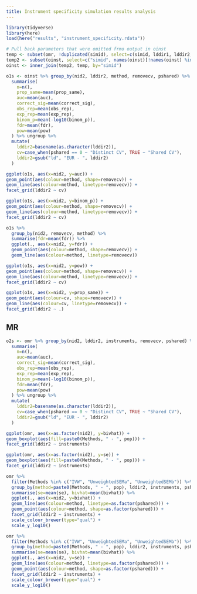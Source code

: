```yaml
---
title: Instrument specificity simulation results analysis
---
```


```r
library(tidyverse)
library(here)
load(here("results", "instrument_specificity.rdata"))

# Pull back parameters that were omitted frmo output in oinst
temp <- subset(omr, !duplicated(simid), select=c(simid, lddir1, lddir2, region, nid1, nid2, removecv, pshared, pdistinct, p1, nsim, hsq1, window, sim, bxy1, bxy2, mc.cores))
temp2 <- subset(oinst, select=c("simid", names(oinst)[!names(oinst) %in% names(temp)]))
oinst <- inner_join(temp2, temp, by="simid")

o1s <- oinst %>% group_by(nid2, lddir2, method, removecv, pshared) %>%
  summarise(
    n=n(),
    prop_same=mean(prop_same),
    auc=mean(auc),
    correct_sig=mean(correct_sig),
    obs_rep=mean(obs_rep),
    exp_rep=mean(exp_rep),
    binom_p=mean(-log10(binom_p)),
    fdr=mean(fdr),
    pow=mean(pow)
  ) %>% ungroup %>% 
  mutate(
    lddir2=basename(as.character(lddir2)), 
    cv=case_when(pshared == 0 ~ "Distinct CV", TRUE ~ "Shared CV"),
    lddir2=gsub("ld", "EUR - ", lddir2)
  )
```



```r
ggplot(o1s, aes(x=nid2, y=auc)) +
geom_point(aes(colour=method, shape=removecv)) +
geom_line(aes(colour=method, linetype=removecv)) +
facet_grid(lddir2 ~ cv)
```

```r
ggplot(o1s, aes(x=nid2, y=binom_p)) +
geom_point(aes(colour=method, shape=removecv)) +
geom_line(aes(colour=method, linetype=removecv)) +
facet_grid(lddir2 ~ cv)
```

```r
o1s %>% 
  group_by(nid2, removecv, method) %>%
  summarise(fdr=mean(fdr)) %>%
  ggplot(., aes(x=nid2, y=fdr)) +
  geom_point(aes(colour=method, shape=removecv)) +
  geom_line(aes(colour=method, linetype=removecv))
```

```r
ggplot(o1s, aes(x=nid2, y=pow)) +
geom_point(aes(colour=method, shape=removecv)) +
geom_line(aes(colour=method, linetype=removecv)) +
facet_grid(lddir2 ~ cv)
```

```r
ggplot(o1s, aes(x=nid2, y=prop_same)) +
geom_point(aes(colour=cv, shape=removecv)) +
geom_line(aes(colour=cv, linetype=removecv)) +
facet_grid(lddir2 ~ .)
```



## MR

```r
o2s <- omr %>% group_by(nid2, lddir2, instruments, removecv, pshared) %>%
  summarise(
    n=n(),
    auc=mean(auc),
    correct_sig=mean(correct_sig),
    obs_rep=mean(obs_rep),
    exp_rep=mean(exp_rep),
    binom_p=mean(-log10(binom_p)),
    fdr=mean(fdr),
    pow=mean(pow)
  ) %>% ungroup %>% 
  mutate(
    lddir2=basename(as.character(lddir2)), 
    cv=case_when(pshared == 0 ~ "Distinct CV", TRUE ~ "Shared CV"),
    lddir2=gsub("ld", "EUR - ", lddir2)
  )

```


```r
ggplot(omr, aes(x=as.factor(nid2), y=bivhat)) +
geom_boxplot(aes(fill=paste0(Methods, " - ", pop))) +
facet_grid(lddir2 ~ instruments)
```

```r
ggplot(omr, aes(x=as.factor(nid2), y=se)) +
geom_boxplot(aes(fill=paste0(Methods, " - ", pop))) +
facet_grid(lddir2 ~ instruments)
```



```r
omr %>% 
  filter(Methods %in% c("IVW", "UnweightedSEMa", "UnweightedSEMb")) %>%
  group_by(method=paste0(Methods, " - ", pop), lddir2, instruments, pshared, nid2) %>%
  summarise(se=mean(se), bivhat=mean(bivhat)) %>%
  ggplot(., aes(x=nid2, y=bivhat)) +
  geom_line(aes(colour=method, linetype=as.factor(pshared))) +
  geom_point(aes(colour=method, shape=as.factor(pshared))) +
  facet_grid(lddir2 ~ instruments) +
  scale_colour_brewer(type="qual") +
  scale_y_log10()
```



```r
omr %>% 
  filter(Methods %in% c("IVW", "UnweightedSEMa", "UnweightedSEMb")) %>%
  group_by(method=paste0(Methods, " - ", pop), lddir2, instruments, pshared, nid2) %>%
  summarise(se=mean(se), bivhat=mean(bivhat)) %>%
  ggplot(., aes(x=nid2, y=se)) +
  geom_line(aes(colour=method, linetype=as.factor(pshared))) +
  geom_point(aes(colour=method, shape=as.factor(pshared))) +
  facet_grid(lddir2 ~ instruments) +
  scale_colour_brewer(type="qual") +
  scale_y_log10()
```

